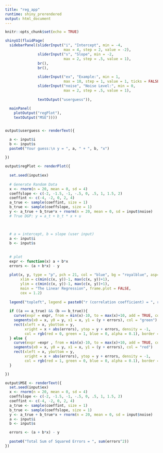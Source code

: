 ```yaml
---
title: "reg_app"
runtime: shiny_prerendered
output: html_document
---
```


```r
knitr::opts_chunk$set(echo = TRUE)
```

```r
shinyUI(fluidPage(
  sidebarPanel(sliderInput("i", "Intercept", min = -4,
                           max = 4, step = 2, value = -2),
               sliderInput("s", "Slope", min = -2,
                           max = 2, step = .5, value = 1),
               br(),
               br(),
               
               sliderInput("ex", "Example:", min = 1,
                           max = 10, step = 1, value = 1, ticks = FALSE),
               sliderInput("noise", "Noise Level:", min = 0,
                           max = 2, step = .5, value = 1),
               
               textOutput("userguess")),
  
  mainPanel(
    plotOutput("regPlot"),
    textOutput("MSE"))))
```

```r

```


```r

output$userguess <- renderText({

  a <- input$i
  b <- input$s
  paste0("Your guess:\n y = ", a, " + ", b, "x")
  
})

output$regPlot <- renderPlot({
 
  set.seed(input$ex)
  
  # Generate Random Data
  x <- rnorm(n = 20, mean = 0, sd = 4)
  coeffslope <- c(-2, -1.5, -1, -.5, 0, .5, 1, 1.5, 2)
  coeffint <- c(-4, -2, 0, 2, 4)
  a_true <- sample(coeffint, size = 1)
  b_true <- sample(coeffslope, size = 1)
  y <- a_true + b_true*x + rnorm(n = 20, mean = 0, sd = input$noise)
  # True DGP: y = a_t + b_t * x + u
  
      
      
  # a = intercept, b = slope (user input)
  a <- input$i
  b <- input$s
      
      
  # plot
  expr <- function(x) a + b*x
  errors <- (a + b*x) - y 
  
  plot(x, y, type = "p", pch = 21, col = "blue", bg = "royalblue", asp=1,
       xlim = c(min(c(x, y))-1, max(c(x, y))+1),
       ylim = c(min(c(x, y))-1, max(c(x, y))+1),
       main = "The Linear Regression", frame.plot = FALSE,
       cex = 1.2)
  
  legend("topleft", legend = paste0("r (correlation coefficient) = ", round(cor(x, y), 3)))
  
  if ((a == a_true) && (b == b_true)){
    curve(expr = expr, from = min(x)-10, to = max(x)+10, add = TRUE, col = "black")
    segments(x0 = x, y0 = y, x1 = x, y1 = (y + errors), col = "green")
    rect(xleft = x, ybottom = y,
         xright = x + abs(errors), ytop = y + errors, density = -1,
         col = rgb(red = 0, green = 1, blue = 0, alpha = 0.1), border = NA)
  } else {
    curve(expr =expr , from = min(x)-10, to = max(x)+10, add = TRUE, col = "black")
    segments(x0 = x, y0 = y, x1 = x, y1 = (y + errors), col = "red")
    rect(xleft = x, ybottom = y,
         xright = x + abs(errors), ytop = y + errors, density = -1,
         col = rgb(red = 1, green = 0, blue = 0, alpha = 0.1), border = NA)
  }

})

output$MSE <- renderText({
  set.seed(input$ex)
  x <- rnorm(n = 20, mean = 0, sd = 4)
  coeffslope <- c(-2, -1.5, -1, -.5, 0, .5, 1, 1.5, 2)
  coeffint <- c(-4, -2, 0, 2, 4)
  a_true <- sample(coeffint, size = 1)
  b_true <- sample(coeffslope, size = 1)
  y <- a_true + b_true*x + rnorm(n = 20, mean = 0, sd = input$noise)
  a <- input$i
  b <- input$s

  errors <- (a + b*x) - y
  
  paste0("Total Sum of Squared Errors = ", sum(errors^2))
})
  
  

```

